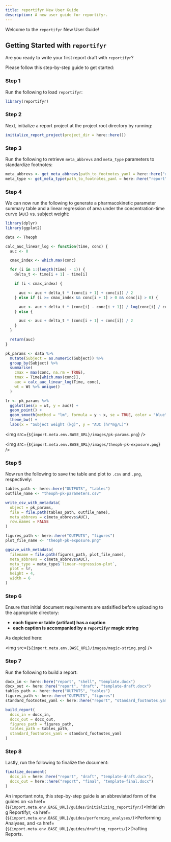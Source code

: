```yaml
---
title: reportifyr New User Guide
description: A new user guide for reportifyr.
---
```


Welcome to the `reportifyr` New User Guide! 

## Getting Started with `reportifyr`

Are you ready to write your first report draft with `reportifyr`? 

Please follow this step-by-step guide to get started:

### Step 1  

Run the following to load `reportifyr`:

```r
library(reportifyr)
```

### Step 2 

Next, initialize a report project at the project root directory by running:

```r
initialize_report_project(project_dir = here::here())
```

### Step 3

Run the following to retrieve `meta_abbrevs` and `meta_type` parameters to standardize
footnotes:

```r
meta_abbrevs <- get_meta_abbrevs(path_to_footnotes_yaml = here::here("report", "standard_footnotes.yaml"))
meta_type <- get_meta_type(path_to_footnotes_yaml = here::here("report", "standard_footnotes.yaml"))
```

### Step 4

We can now run the following to generate a pharmacokinetic parameter summary table 
and a linear regression of area under the concentration-time curve (`AUC`) vs. 
subject weight:

```r
library(dplyr)
library(ggplot2)

data <- Theoph

calc_auc_linear_log <- function(time, conc) {
  auc <- 0

  cmax_index <- which.max(conc)

  for (i in 1:(length(time) - 1)) {
    delta_t <- time[i + 1] - time[i]

    if (i < cmax_index) {

      auc <- auc + delta_t * (conc[i + 1] + conc[i]) / 2
    } else if (i >= cmax_index && conc[i + 1] > 0 && conc[i] > 0) {

      auc <- auc + delta_t * (conc[i] - conc[i + 1]) / log(conc[i] / conc[i + 1])
    } else {

      auc <- auc + delta_t * (conc[i + 1] + conc[i]) / 2
    }
  }

  return(auc)
}

pk_params <- data %>%
  mutate(Subject = as.numeric(Subject)) %>%
  group_by(Subject) %>%
  summarise(
    cmax = max(conc, na.rm = TRUE),
    tmax = Time[which.max(conc)],
    auc = calc_auc_linear_log(Time, conc),
    wt = Wt %>% unique()
  )

lr <- pk_params %>%
  ggplot(aes(x = wt, y = auc)) +
  geom_point() +
  geom_smooth(method = "lm", formula = y ~ x, se = TRUE, color = "blue") +
  theme_bw() +
  labs(x = "Subject weight (kg)", y = "AUC (hr*mg/L)")
```

<img src={`${import.meta.env.BASE_URL}/images/pk-params.png`} />

<img src={`${import.meta.env.BASE_URL}/images/theoph-pk-exposure.png`} />

### Step 5

Now run the following to save the table and plot to `.csv` and `.png`, respectively:

```r
tables_path <- here::here("OUTPUTS", "tables")
outfile_name <- "theoph-pk-parameters.csv"

write_csv_with_metadata(
  object = pk_params,
  file = file.path(tables_path, outfile_name),
  meta_abbrevs = c(meta_abbrevs$AUC),
  row.names = FALSE
)

figures_path <- here::here("OUTPUTS", "figures")
plot_file_name <- "theoph-pk-exposure.png"

ggsave_with_metadata(
  filename = file.path(figures_path, plot_file_name),
  meta_abbrevs = c(meta_abbrevs$AUC),
  meta_type = meta_type$`linear-regression-plot`,
  plot = lr,
  height = 4,
  width = 6
)
```

### Step 6

Ensure that initial document requirements are satisified before uploading to the 
appropriate directory:

- **each figure or table (artifact) has a caption**
- **each caption is accompanied by a `reportifyr` magic string**

As depicted here:

<img src={`${import.meta.env.BASE_URL}/images/magic-string.png`} />

### Step 7

Run the following to build a report:

```r
docx_in <- here::here("report", "shell", "template.docx")
docx_out <- here::here("report", "draft", "template-draft.docx")
tables_path <- here::here("OUTPUTS", "tables")
figures_path <- here::here("OUTPUTS", "figures")
standard_footnotes_yaml <- here::here("report", "standard_footnotes.yaml")

build_report(
  docx_in = docx_in,
  docx_out = docx_out,
  figures_path = figures_path,
  tables_path = tables_path,
  standard_footnotes_yaml = standard_footnotes_yaml
)
```

### Step 8

Lastly, run the following to finalize the document:

```r
finalize_document(
  docx_in = here::here("report", "draft", "template-draft.docx"),
  docx_out = here::here("report", "final", "template-final.docx")
)
```

An important note, this step-by-step guide is an abbreviated form of the guides on
<a href={`${import.meta.env.BASE_URL}/guides/initializing_reportifyr/`}>Initializing Reportifyr</a>,
<a href={`${import.meta.env.BASE_URL}/guides/performing_analyses/`}>Performing Analyses</a>,
and <a href={`${import.meta.env.BASE_URL}/guides/drafting_reports/`}>Drafting Reports</a>.
